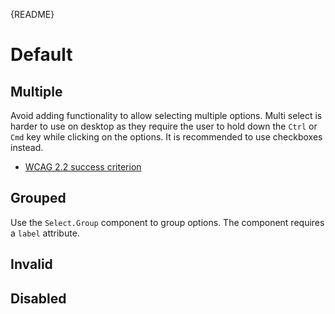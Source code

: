 
<Meta of={SelectStories} />

<Markdown>{README}</Markdown>

# Default

<Primary />

<Controls />

## Multiple

Avoid adding functionality to allow selecting multiple options. Multi select is harder to use
on desktop as they require the user to hold down the `Ctrl` or `Cmd` key while clicking on the options.
It is recommended to use checkboxes instead.

- [WCAG 2.2 success criterion](https://www.w3.org/WAI/WCAG22/Understanding/dragging-movements.html)

## Grouped

Use the `Select.Group` component to group options.
The component requires a `label` attribute.

<Canvas of={SelectStories.Grouped} />

## Invalid

<Canvas of={SelectStories.Invalid} />

## Disabled

<Canvas of={SelectStories.Disabled} />
